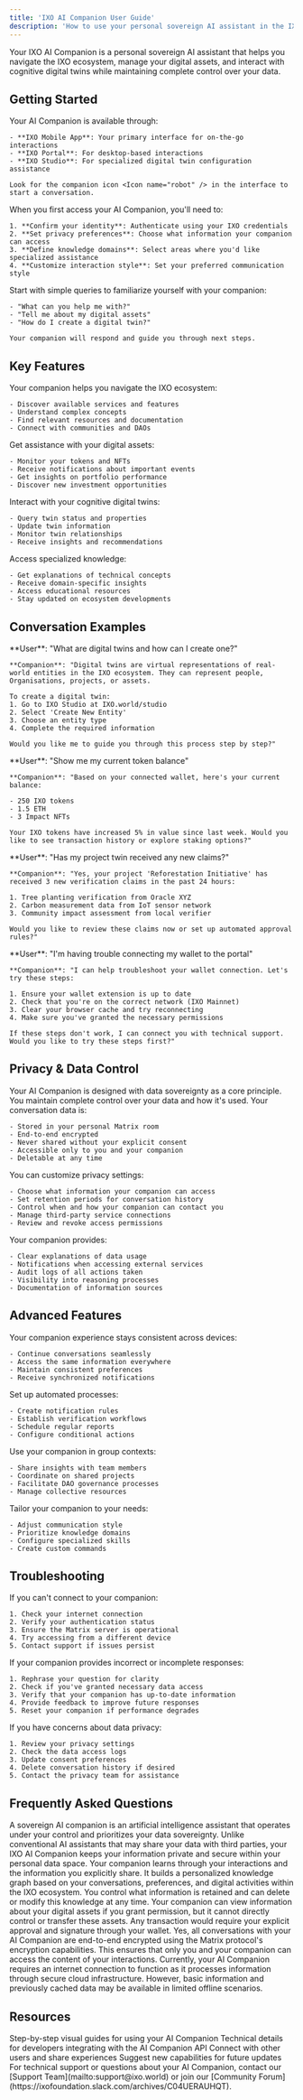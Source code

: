 ```yaml
---
title: 'IXO AI Companion User Guide'
description: 'How to use your personal sovereign AI assistant in the IXO ecosystem'
---
```


<Tip>
  Your IXO AI Companion is a personal sovereign AI assistant that helps you navigate the IXO ecosystem, manage your digital assets, and interact with cognitive digital twins while maintaining complete control over your data.
</Tip>

## Getting Started

<Steps>
  <Step title="Access Your Companion">
    Your AI Companion is available through:
    
    - **IXO Mobile App**: Your primary interface for on-the-go interactions
    - **IXO Portal**: For desktop-based interactions
    - **IXO Studio**: For specialized digital twin configuration assistance
    
    Look for the companion icon <Icon name="robot" /> in the interface to start a conversation.
  </Step>
  
  <Step title="Initial Setup">
    When you first access your AI Companion, you'll need to:
    
    1. **Confirm your identity**: Authenticate using your IXO credentials
    2. **Set privacy preferences**: Choose what information your companion can access
    3. **Define knowledge domains**: Select areas where you'd like specialized assistance
    4. **Customize interaction style**: Set your preferred communication style
  </Step>
  
  <Step title="First Conversation">
    Start with simple queries to familiarize yourself with your companion:
    
    - "What can you help me with?"
    - "Tell me about my digital assets"
    - "How do I create a digital twin?"
    
    Your companion will respond and guide you through next steps.
  </Step>
</Steps>

## Key Features

<CardGroup>
  <Card title="Ecosystem Navigation" icon="compass">
    Your companion helps you navigate the IXO ecosystem:
    
    - Discover available services and features
    - Understand complex concepts
    - Find relevant resources and documentation
    - Connect with communities and DAOs
  </Card>
  
  <Card title="Digital Asset Management" icon="wallet">
    Get assistance with your digital assets:
    
    - Monitor your tokens and NFTs
    - Receive notifications about important events
    - Get insights on portfolio performance
    - Discover new investment opportunities
  </Card>
  
  <Card title="Digital Twin Interaction" icon="cube">
    Interact with your cognitive digital twins:
    
    - Query twin status and properties
    - Update twin information
    - Monitor twin relationships
    - Receive insights and recommendations
  </Card>
  
  <Card title="Knowledge Assistant" icon="brain">
    Access specialized knowledge:
    
    - Get explanations of technical concepts
    - Receive domain-specific insights
    - Access educational resources
    - Stay updated on ecosystem developments
  </Card>
</CardGroup>

## Conversation Examples

<AccordionGroup>
  <Accordion title="Ecosystem Navigation" icon="compass">
    **User**: "What are digital twins and how can I create one?"
    
    **Companion**: "Digital twins are virtual representations of real-world entities in the IXO ecosystem. They can represent people, Organisations, projects, or assets.
    
    To create a digital twin:
    1. Go to IXO Studio at IXO.world/studio
    2. Select 'Create New Entity'
    3. Choose an entity type
    4. Complete the required information
    
    Would you like me to guide you through this process step by step?"
  </Accordion>
  
  <Accordion title="Asset Management" icon="wallet">
    **User**: "Show me my current token balance"
    
    **Companion**: "Based on your connected wallet, here's your current balance:
    
    - 250 IXO tokens
    - 1.5 ETH
    - 3 Impact NFTs
    
    Your IXO tokens have increased 5% in value since last week. Would you like to see transaction history or explore staking options?"
  </Accordion>
  
  <Accordion title="Digital Twin Assistance" icon="cube">
    **User**: "Has my project twin received any new claims?"
    
    **Companion**: "Yes, your project 'Reforestation Initiative' has received 3 new verification claims in the past 24 hours:
    
    1. Tree planting verification from Oracle XYZ
    2. Carbon measurement data from IoT sensor network
    3. Community impact assessment from local verifier
    
    Would you like to review these claims now or set up automated approval rules?"
  </Accordion>
  
  <Accordion title="Technical Support" icon="wrench">
    **User**: "I'm having trouble connecting my wallet to the portal"
    
    **Companion**: "I can help troubleshoot your wallet connection. Let's try these steps:
    
    1. Ensure your wallet extension is up to date
    2. Check that you're on the correct network (IXO Mainnet)
    3. Clear your browser cache and try reconnecting
    4. Make sure you've granted the necessary permissions
    
    If these steps don't work, I can connect you with technical support. Would you like to try these steps first?"
  </Accordion>
</AccordionGroup>

## Privacy & Data Control

<Tip>
  Your AI Companion is designed with data sovereignty as a core principle. You maintain complete control over your data and how it's used.
</Tip>

<AccordionGroup>
  <Accordion title="Data Storage" icon="database">
    Your conversation data is:
    
    - Stored in your personal Matrix room
    - End-to-end encrypted
    - Never shared without your explicit consent
    - Accessible only to you and your companion
    - Deletable at any time
  </Accordion>
  
  <Accordion title="Privacy Controls" icon="shield">
    You can customize privacy settings:
    
    - Choose what information your companion can access
    - Set retention periods for conversation history
    - Control when and how your companion can contact you
    - Manage third-party service connections
    - Review and revoke access permissions
  </Accordion>
  
  <Accordion title="Transparency" icon="eye">
    Your companion provides:
    
    - Clear explanations of data usage
    - Notifications when accessing external services
    - Audit logs of all actions taken
    - Visibility into reasoning processes
    - Documentation of information sources
  </Accordion>
</AccordionGroup>

## Advanced Features

<CardGroup>
  <Card title="Multi-Device Sync" icon="devices">
    Your companion experience stays consistent across devices:
    
    - Continue conversations seamlessly
    - Access the same information everywhere
    - Maintain consistent preferences
    - Receive synchronized notifications
  </Card>
  
  <Card title="Workflow Automation" icon="gears">
    Set up automated processes:
    
    - Create notification rules
    - Establish verification workflows
    - Schedule regular reports
    - Configure conditional actions
  </Card>
  
  <Card title="Collaborative Assistance" icon="users">
    Use your companion in group contexts:
    
    - Share insights with team members
    - Coordinate on shared projects
    - Facilitate DAO governance processes
    - Manage collective resources
  </Card>
  
  <Card title="Customization" icon="sliders">
    Tailor your companion to your needs:
    
    - Adjust communication style
    - Prioritize knowledge domains
    - Configure specialized skills
    - Create custom commands
  </Card>
</CardGroup>

## Troubleshooting

<AccordionGroup>
  <Accordion title="Connection Issues" icon="wifi">
    If you can't connect to your companion:
    
    1. Check your internet connection
    2. Verify your authentication status
    3. Ensure the Matrix server is operational
    4. Try accessing from a different device
    5. Contact support if issues persist
  </Accordion>
  
  <Accordion title="Response Problems" icon="comment-dots">
    If your companion provides incorrect or incomplete responses:
    
    1. Rephrase your question for clarity
    2. Check if you've granted necessary data access
    3. Verify that your companion has up-to-date information
    4. Provide feedback to improve future responses
    5. Reset your companion if performance degrades
  </Accordion>
  
  <Accordion title="Privacy Concerns" icon="user-shield">
    If you have concerns about data privacy:
    
    1. Review your privacy settings
    2. Check the data access logs
    3. Update consent preferences
    4. Delete conversation history if desired
    5. Contact the privacy team for assistance
  </Accordion>
</AccordionGroup>

## Frequently Asked Questions

<AccordionGroup>
  <Accordion title="What is a sovereign AI companion?">
    A sovereign AI companion is an artificial intelligence assistant that operates under your control and prioritizes your data sovereignty. Unlike conventional AI assistants that may share your data with third parties, your IXO AI Companion keeps your information private and secure within your personal data space.
  </Accordion>
  
  <Accordion title="How does my companion learn about me?">
    Your companion learns through your interactions and the information you explicitly share. It builds a personalized knowledge graph based on your conversations, preferences, and digital activities within the IXO ecosystem. You control what information is retained and can delete or modify this knowledge at any time.
  </Accordion>
  
  <Accordion title="Can my companion access my blockchain assets?">
    Your companion can view information about your digital assets if you grant permission, but it cannot directly control or transfer these assets. Any transaction would require your explicit approval and signature through your wallet.
  </Accordion>
  
  <Accordion title="Is my conversation data encrypted?">
    Yes, all conversations with your AI Companion are end-to-end encrypted using the Matrix protocol's encryption capabilities. This ensures that only you and your companion can access the content of your interactions.
  </Accordion>
  
  <Accordion title="Can I use my companion offline?">
    Currently, your AI Companion requires an internet connection to function as it processes information through secure cloud infrastructure. However, basic information and previously cached data may be available in limited offline scenarios.
  </Accordion>
</AccordionGroup>

## Resources

<CardGroup>
  <Card title="Video Tutorials" icon="video" href="#">
    Step-by-step visual guides for using your AI Companion
  </Card>
  
  <Card title="Developer Documentation" icon="code" href="/api-docs/ai-companion-api/companion-api">
    Technical details for developers integrating with the AI Companion API
  </Card>
  
  <Card title="Community Forum" icon="users" href="https://ixofoundation.slack.com/archives/C04UERAUHQT">
    Connect with other users and share experiences
  </Card>
  
  <Card title="Feature Requests" icon="lightbulb" href="#">
    Suggest new capabilities for future updates
  </Card>
</CardGroup>

<Tip>
  For technical support or questions about your AI Companion, contact our [Support Team](mailto:support@ixo.world) or join our [Community Forum](https://ixofoundation.slack.com/archives/C04UERAUHQT).
</Tip>
